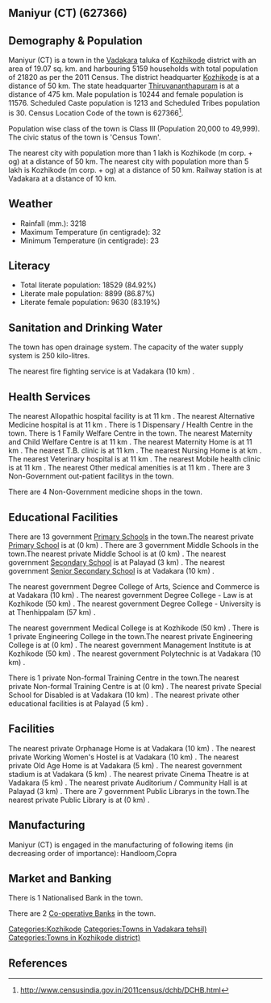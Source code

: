 {{Infobox settlement
| name=Maniyur (CT)
| native_name=
| native_name_lang=
| other_name=
| nickname=
| settlement_type=Town
| image_skyline=
| image_alt=
| image_caption=
| pushpin_map=India Kerala
| pushpin_label_position=right
| pushpin_map_alt=
| pushpin_map_caption=Location in Kerala, India
| latd=
| latm=
| lats=
| latNS=
| longd=
| longm=
| longs=
| longEW=
| coordinates_display=inline,title
| subdivision_type=Country
| subdivision_name={{flag|India}}
| subdivision_type1=[[States and territories of India|State]]
| subdivision_name1=Kerala 
| subdivision_type2=[[List of districts of India|District]]
| subdivision_name2=Kozhikode
| subdivision_type3=Tahsil
| subdivision_name3=Vadakara
| website=
| established_title=<!-- Established -->
| established_date=
| founder=
| named_for=
| government_type=
| governing_body=
| unit_pref=Metric
| area_footnotes=
| area_rank=
| area_total_km2=19.07
| elevation_footnotes=
| elevation_m=
| population_total=21820
| population_as_of=2011
| population_rank=
| population_density_km2=1144
| population_demonym=
| population_footnotes=
| demographics_type1=Languages=
| demographics1_title1=Official=
| demographics1_info1=[[Malayalam language|Malayalam]]
| timezone1=[[Indian Standard Time|IST]]
| utc_offset1==+5:30
| postal_code_type=[[Postal Index Number|PIN]]
| postal_code=
| area_code_type=Telephone code
| area_code=
| registration_plate=
| blank1_name_sec1=Nearest city
| blank1_info_sec1=[[Kozhikode (m corp. + og)]]
| blank2_name_sec1=[[Human sex ratio|Sex ratio]]
| blank2_info_sec1=1130
| blank3_name_sec1=Literacy
| blank3_info_sec1=84.92%
| blank1_name_sec2=[[2011 Census of India|2011 census]] code
| blank1_info_sec2=627366
| footnotes=
}}

== Maniyur (CT) (627366) ==

== Demography & Population ==

Maniyur (CT) is a town in the [[Vadakara]] taluka of [[Kozhikode]] district with an area of 19.07 sq. km. and harbouring 5159 households with total population of 21820 as per the 2011 Census. The district headquarter [[Kozhikode]] is at a distance of 50 km. The state headquarter [[Thiruvananthapuram]] is at a distance of 475 km. Male population is 10244 and female population is 11576. Scheduled Caste population is 1213 and Scheduled Tribes population is 30. Census Location Code of the town is 627366<ref>http://www.censusindia.gov.in/2011census/dchb/DCHB.html</ref>.

Population wise class of the town is Class III (Population 20,000 to 49,999).
The civic status of the town is 'Census Town'.

The nearest city with population more than 1 lakh is Kozhikode (m corp. + og) at a distance of 50 km. The nearest city with population more than 5 lakh is Kozhikode (m corp. + og) at a distance of 50 km. Railway station is at Vadakara at a distance of 10 km.


== Weather ==  
* Rainfall (mm.): 3218 
* Maximum Temperature (in centigrade): 32
* Minimum Temperature (in centigrade): 23


== Literacy ==  
* Total literate population: 18529 (84.92%)
* Literate male population: 8899 (86.87%)
* Literate female population: 9630 (83.19%)


== Sanitation and Drinking Water ==  
The town has open drainage system.
The capacity of the water supply system is 250 kilo-litres.

The nearest fire fighting service is at Vadakara (10 km) .


== Health Services ==
The nearest Allopathic hospital facility is at 11 km .
The nearest Alternative Medicine hospital is at 11 km .
There is 1 Dispensary / Health Centre in the town.
There is 1 Family Welfare Centre in the town.
The nearest Maternity and Child Welfare Centre is at 11 km .
The nearest Maternity Home is at 11 km .
The nearest T.B. clinic is at 11 km .
The nearest Nursing Home is at  km .
The nearest Veterinary hospital is at 11 km .
The nearest Mobile health clinic is at 11 km .
The nearest Other medical amenities is at 11 km .
There are 3 Non-Government out-patient facilitys in the town.


There are 4 Non-Government medicine shops in the town.


== Educational Facilities ==
There are 13 government [[Primary School]]s in the town.The nearest private [[Primary School]] is at  (0 km) .
There are 3 government Middle Schools in the town.The nearest private Middle School is at  (0 km) .
The nearest government [[Secondary School]] is at Palayad (3 km) .
The nearest government [[Senior Secondary School]] is at Vadakara (10 km) .
 
 
 
 
 
The nearest government Degree College of Arts, Science and Commerce is at Vadakara (10 km) .
The nearest government Degree College - Law is at Kozhikode (50 km) .
The nearest government Degree College - University is at Thenhippalam (57 km) .
 
The nearest government Medical College is at Kozhikode (50 km) .
There is 1 private Engineering College in the town.The nearest private Engineering College is at  (0 km) .
The nearest government Management Institute is at Kozhikode (50 km) .
The nearest government Polytechnic is at Vadakara (10 km) .
 
There is 1 private Non-formal Training Centre in the town.The nearest private Non-formal Training Centre is at  (0 km) .
The nearest private Special School for Disabled is at Vadakara (10 km) .
The nearest private other educational facilities is at Palayad (5 km) .


== Facilities ==
The nearest private Orphanage Home is at Vadakara (10 km) .
The nearest private Working Women's Hostel is at Vadakara (10 km) .
The nearest private Old Age Home is at Vadakara  (5 km) .
The nearest government stadium is at Vadakara (5 km) .
The nearest private Cinema Theatre is at Vadakara (5 km) .
The nearest private Auditorium / Community Hall is at Palayad  (3 km) .
There are 7 government Public Librarys in the town.The nearest private Public Library is at  (0 km) .


== Manufacturing ==
Maniyur (CT) is engaged in the manufacturing of following items (in decreasing order of importance): Handloom,Copra


== Market and Banking ==
There is 1 Nationalised Bank in the town.

There are 2 [[Co-operative Bank]]s in the town.




[[Categories:Kozhikode]]
[[Categories:Towns in Vadakara tehsil)]]
[[Categories:Towns in Kozhikode district)]]


== References ==
{{Reflist}}



